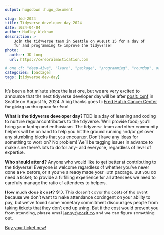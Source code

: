 ```yaml
---
output: hugodown::hugo_document

slug: tdd-2024
title: Tidyverse developer day 2024
date: 2024-04-04
author: Hadley Wickham
description: >
    Join the tidyverse team in Seattle on August 15 for a day of 
    fun and programming to improve the tidyverse!
photo:
  author: JD Long
  url: https://cerebralmastication.com

# one of: "deep-dive", "learn", "package", "programming", "roundup", or "other"
categories: [package] 
tags: [tidyverse-dev-day]
---
```


```{=html}
<!--
TODO:
* [x] Look over / edit the post's title in the yaml
* [x] Edit (or delete) the description; note this appears in the Twitter card
* [x] Pick category and tags (see existing with `hugodown::tidy_show_meta()`)
* [x] Find photo & update yaml metadata
* [x] Create `thumbnail-sq.jpg`; height and width should be equal
* [x] Create `thumbnail-wd.jpg`; width should be >5x height
* [x] `hugodown::use_tidy_thumbnails()`
-->
```
It's been a hot minute since the last one, but we are very excited to announce that the next tidyverse developer day will be after [posit::conf](https://posit.co/conference/) in Seattle on August 15, 2024.
A big thanks goes to [Fred Hutch Cancer Center](https://www.fredhutch.org/en.html) for giving us the space for free!

**What is the tidyverse developer day?** TDD is a day of learning and coding to nurture regular contributors to the tidyverse.
We'll provide food; you'll bring your laptop and enthusiasm.
The tidyverse team and other community helpers will be on hand to help you hit the ground running and/or get over any stumbling blocks that you encounter.
Don't have any ideas for something to work on?
No problem!
We'll be tagging issues in advance to make sure there's lots to do for any- and everyone, regardless of level of expertise.

**Who should attend?** Anyone who would like to get better at contributing to the tidyverse!
Everyone is welcome regardless of whether you've never done a PR before, or if you've already made your 10th package.
But you do need a ticket; to provide a fulfilling experience for all attendees we need to carefully manage the ratio of attendees to helpers.

**How much does it cost?** \$10.
This doesn't cover the costs of the event because we don't want to make attendance contingent on your ability to pay, but we've found some monetary commitment discourages people from taking tickets that they don't end up using.
But if the cost would prevent you from attending, please email [jenny\@posit.co](mailto:jenny@posit.co){.email} and we can figure something out.

[Buy your ticket now!](https://www.eventbrite.com/e/tidyverse-developer-day-2024-tickets-876018203027?aff=oddtdtcreator)
